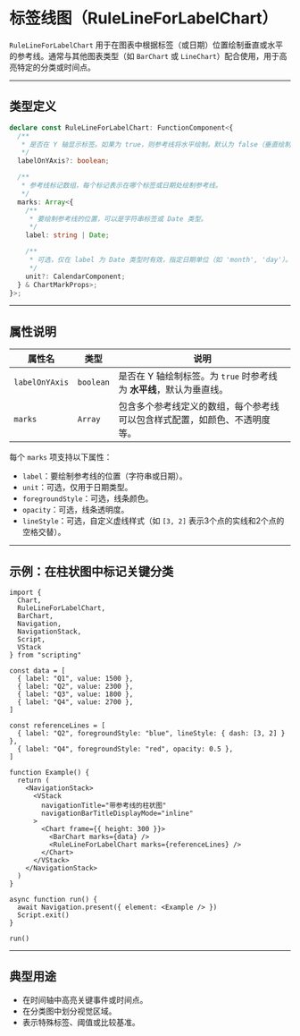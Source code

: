# 标签线图（RuleLineForLabelChart） 

`RuleLineForLabelChart` 用于在图表中根据标签（或日期）位置绘制垂直或水平的参考线。通常与其他图表类型（如 `BarChart` 或 `LineChart`）配合使用，用于高亮特定的分类或时间点。

---

## 类型定义

```ts
declare const RuleLineForLabelChart: FunctionComponent<{
  /**
   * 是否在 Y 轴显示标签。如果为 true，则参考线将水平绘制。默认为 false（垂直绘制）。
   */
  labelOnYAxis?: boolean;

  /**
   * 参考线标记数组，每个标记表示在哪个标签或日期处绘制参考线。
   */
  marks: Array<{
    /**
     * 要绘制参考线的位置，可以是字符串标签或 Date 类型。
     */
    label: string | Date;

    /**
     * 可选，仅在 label 为 Date 类型时有效，指定日期单位（如 'month', 'day'）。
     */
    unit?: CalendarComponent;
  } & ChartMarkProps>;
}>;
```

---

## 属性说明

| 属性名            | 类型        | 说明                                         |
| -------------- | --------- | ------------------------------------------ |
| `labelOnYAxis` | `boolean` | 是否在 Y 轴绘制标签。为 `true` 时参考线为 **水平线**，默认为垂直线。 |
| `marks`        | `Array`   | 包含多个参考线定义的数组，每个参考线可以包含样式配置，如颜色、不透明度等。      |

每个 `marks` 项支持以下属性：

* `label`：要绘制参考线的位置（字符串或日期）。
* `unit`：可选，仅用于日期类型。
* `foregroundStyle`：可选，线条颜色。
* `opacity`：可选，线条透明度。
* `lineStyle`：可选，自定义虚线样式（如 `[3, 2]` 表示3个点的实线和2个点的空格交替）。

---

## 示例：在柱状图中标记关键分类

```tsx
import {
  Chart,
  RuleLineForLabelChart,
  BarChart,
  Navigation,
  NavigationStack,
  Script,
  VStack
} from "scripting"

const data = [
  { label: "Q1", value: 1500 },
  { label: "Q2", value: 2300 },
  { label: "Q3", value: 1800 },
  { label: "Q4", value: 2700 },
]

const referenceLines = [
  { label: "Q2", foregroundStyle: "blue", lineStyle: { dash: [3, 2] } },
  { label: "Q4", foregroundStyle: "red", opacity: 0.5 },
]

function Example() {
  return (
    <NavigationStack>
      <VStack
        navigationTitle="带参考线的柱状图"
        navigationBarTitleDisplayMode="inline"
      >
        <Chart frame={{ height: 300 }}>
          <BarChart marks={data} />
          <RuleLineForLabelChart marks={referenceLines} />
        </Chart>
      </VStack>
    </NavigationStack>
  )
}

async function run() {
  await Navigation.present({ element: <Example /> })
  Script.exit()
}

run()
```

---

## 典型用途

* 在时间轴中高亮关键事件或时间点。
* 在分类图中划分视觉区域。
* 表示特殊标签、阈值或比较基准。
